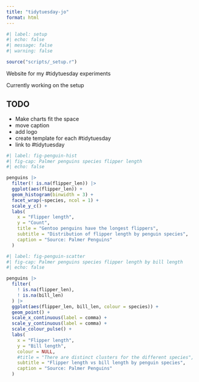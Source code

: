 ```yaml
---
title: "tidytuesday-jo"
format: html
---
```


```r
#| label: setup
#| echo: false
#| message: false
#| warning: false

source("scripts/_setup.r")

```

Website for my #tidytuesday experiments

Currently working on the setup

::: {.callout-note}
## TODO

- Make charts fit the space
- move caption
- add logo
- create template for each #tidytuesday
- link to #tidytuesday

:::


```r
#| label: fig-penguin-hist
#| fig-cap: Palmer penguins species flipper length
#| echo: false

penguins |> 
  filter(! is.na(flipper_len)) |> 
  ggplot(aes(flipper_len)) +
  geom_histogram(binwidth = 3) +
  facet_wrap(~species, ncol = 1) +
  scale_y_c() +
  labs(
    x = "Flipper length",
    y = "Count",
    title = "Gentoo penguins have the longest flippers",
    subtitle = "Distribution of flipper length by penguin species",
    caption = "Source: Palmer Penguins"
  )

```


```r
#| label: fig-penguin-scatter
#| fig-cap: Palmer penguins species flipper length by bill length
#| echo: false

penguins |> 
  filter(
    ! is.na(flipper_len),
    ! is.na(bill_len)
  ) |> 
  ggplot(aes(flipper_len, bill_len, colour = species)) +
  geom_point() +
  scale_x_continuous(label = comma) +
  scale_y_continuous(label = comma) +
  scale_colour_pulse() +
  labs(
    x = "Flipper length",
    y = "Bill length",
    colour = NULL,
    #title = "There are distinct clusters for the different species",
    subtitle = "Flipper length vs bill length by penguin species",
    caption = "Source: Palmer Penguins"
  )

```




